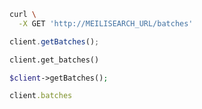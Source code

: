<CodeGroup>

```bash cURL
curl \
  -X GET 'http://MEILISEARCH_URL/batches'
```


```javascript JS
client.getBatches();
```


```python Python
client.get_batches()
```


```php PHP
$client->getBatches();
```


```ruby Ruby
client.batches
```

</CodeGroup>